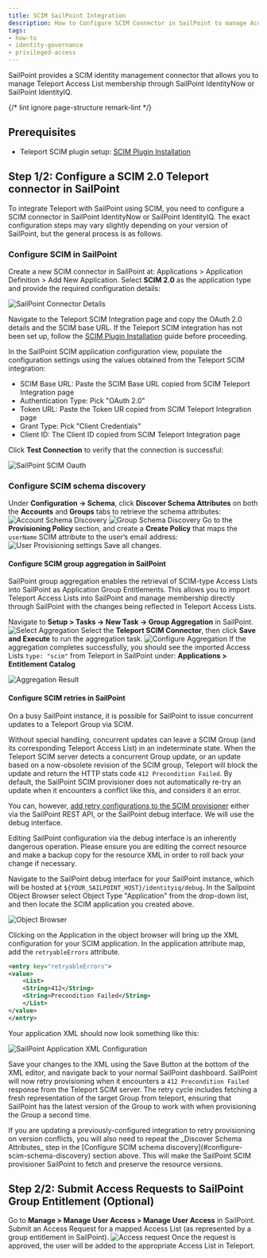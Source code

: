 ```yaml
---
title: SCIM SailPoint Integration
description: How to Configure SCIM Connector in SailPoint to manage Access List membership
tags:
- how-to
- identity-governance
- privileged-access
---
```



SailPoint provides a SCIM identity management connector that allows you to manage Teleport Access List membership
through SailPoint IdentityNow or SailPoint IdentityIQ.

{/* lint ignore page-structure remark-lint */}

## Prerequisites
- Teleport SCIM plugin setup: [SCIM Plugin Installation](./scim.mdx)

## Step 1/2: Configure a SCIM 2.0 Teleport connector in SailPoint

To integrate Teleport with SailPoint using SCIM, you need to configure a SCIM connector in SailPoint IdentityNow or SailPoint IdentityIQ.
The exact configuration steps may vary slightly depending on your version of SailPoint, but the general process is as follows.

### Configure SCIM in SailPoint

Create a new SCIM connector in SailPoint at: Applications > Application Definition > Add New Application.
Select **SCIM 2.0** as the application type and provide the required configuration details:

![SailPoint Connector Details](../../../../img/sailpoint/sailpoint-1.png)

Navigate to the Teleport SCIM Integration page and copy the OAuth 2.0 details and the SCIM base URL.
<Admonition type="info">
    If the Teleport SCIM integration has not been set up, follow the [SCIM Plugin Installation](./scim.mdx)  guide before proceeding.
</Admonition>

In the SailPoint SCIM application configuration view, populate the configuration settings using the values obtained from the Teleport SCIM integration:
* SCIM Base URL: Paste the SCIM Base URL copied from SCIM Teleport Integration page
* Authentication Type: Pick "OAuth 2.0"
* Token URL: Paste the Token UR copied from SCIM Teleport Integration page
* Grant Type: Pick "Client Credentials"
* Client ID: The Client ID copied from SCIM Teleport Integration page

Click **Test Connection** to verify that the connection is successful:

![SailPoint SCIM Oauth](../../../../img/sailpoint/sailspoint-scim-config.png)

### Configure SCIM schema discovery

Under  **Configuration -> Schema**, click **Discover Schema Attributes** on both the **Accounts** and **Groups** tabs to retrieve the schema attributes:
![Account Schema Discovery](../../../../img/sailpoint/sailpoint-3.png)
![Group Schema Discovery](../../../../img/sailpoint/sailpoint-4.png)
Go to the **Provisioning Policy** section, and create a **Create Policy** that maps the `userName` SCIM attribute to the user’s email address:
![User Provisioning settings](../../../../img/sailpoint/sailpoint-5.png)
Save all changes.

#### Configure SCIM group aggregation in SailPoint

SailPoint group aggregation enables the retrieval of SCIM-type Access Lists into SailPoint as Application Group Entitlements.
This allows you to import Teleport Access Lists into SailPoint and manage membership directly through SailPoint with the changes being reflected in Teleport Access Lists.

Navigate to **Setup > Tasks -> New Task -> Group Aggregation** in SailPoint.
![Select Aggregation](../../../../img/sailpoint/sailpoint-6.png)
Select the **Teleport SCIM Connector**, then click **Save and Execute** to run the aggregation task.
![Configure Aggregation](../../../../img/sailpoint/sailpoint-7.png)
If the aggregation completes successfully,
you should see the imported Access Lists `type: "scim"` from Teleport in SailPoint under: **Applications > Entitlement Catalog**

![Aggregation Result](../../../../img/sailpoint/sailpoint-8.png)

#### Configure SCIM retries in SailPoint

On a busy SailPoint instance, it is possible for SailPoint to issue concurrent
updates to a Teleport Group via SCIM.

Without special handling, concurrent updates can leave a SCIM Group (and its
corresponding Teleport Access List) in an indeterminate state. When the Teleport
SCIM server detects a concurrent Group update, or an update based on a now-obsolete
revision of the SCIM group, Teleport will block the update and return the HTTP
stats code `412 Precondition Failed`. By default, the SailPoint SCIM provisioner
does not automatically re-try an update when it encounters a conflict like this,
and considers it an error.

You can, however, [add retry configurations to the SCIM provisioner](https://documentation.sailpoint.com/connectors/scim_2_0/help/integrating_scim2/retry_configurations.html)
either via the SailPoint REST API, or the SailPoint debug interface. We will use
the debug interface. 

<Admonition type="warning">
Editing SailPoint configuration via the debug interface is an inherently
dangerous operation. Please ensure you are editing the correct resource and make
a backup copy for the resource XML in order to roll back your change if
necessary.
</Admonition>

Navigate to the SailPoint debug interface for your SailPoint instance, which
will be hosted at `${YOUR_SAILPOINT_HOST}/identityiq/debug`. In the Sailpoint 
Object Browser select Object Type "Application" from the drop-down list, and
then locate the SCIM application you created above. 

![Object Browser](../../../../img/sailpoint/sailpoint-object-browser.png)

Clicking on the Application in the object browser will bring up the XML
configuration for your SCIM application. In the application attribute map, add
the `retryableErrors` attribute.

```xml
<entry key="retryableErrors">
<value>
    <List>
    <String>412</String>
    <String>Precondition Failed</String>
    </List>
</value>
</entry>
```

Your application XML should now look something like this:

![SailPoint Application XML Configuration](../../../../img/sailpoint/sailpoint-app-xml.png)

Save your changes to the XML using the Save Button at the bottom of the XML
editor, and navigate back to your normal SailPoint dashboard. SailPoint will 
now retry provisioning when it encounters a `412 Precondition Failed` response
from the Teleport SCIM server. The retry cycle includes fetching a fresh
representation of the target Group from teleport, ensuring that SailPoint has
the latest version of the Group to work with when provisioning the Group a
second time.

<Admonition type="info">
If you are updating a previously-configured integration to retry provisioning on
version conflicts, you will also need to repeat the _Discover Schema Attributes_
step in the [Configure SCIM schema discovery](#configure-scim-schema-discovery)
section above. This will make the SailPoint SCIM provisioner SailPoint to fetch
and preserve the resource versions.
</Admonition>

## Step 2/2: Submit Access Requests to SailPoint Group Entitlement (Optional)

Go to **Manage > Manage User Access > Manage User Access** in SailPoint.
Submit an Access Request for a mapped Access List (as represented by a group
entitlement in SailPoint).
![Access request](../../../../img/sailpoint/sailpoint-9.png)
Once the request is approved, the user will be added to the appropriate Access List in Teleport.
